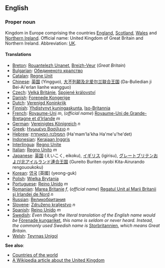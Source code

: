 ==English==

===Proper noun===

Kingdom in Europe comprising the countries [[England]], [[Scotland]], [[Wales]] and [[Northern Ireland]]. Official name: United Kingdom of Great Britain and Northern Ireland.  Abbreviation: [[UK]].

====Translations====

*[[Breton]]: [[Rouantelezh Unanet]], [[Breizh-Veur]] (''Great Britain'')
*[[Bulgarian]]: [[Обединеното кралство]]
*[[Catalan]]: [[Regne Unit]]
*[[Chinese]]: [[英国]] (Yingguo), [[大不列颠及北爱尔兰联合王国]] (Da-Buliedian ji Bei-Ai'erlan lianhe wangguo)
*[[Czech]]: [[Velká Británie]], [[Spojené království]]
*[[Danish]]: [[Forenede Kongerige]]
*[[Dutch]]: [[Verenigd Koninkrijk]]
*[[Finnish]]: [[Yhdistynyt kuningaskunta]], [[Iso-Britannia]]
*[[French]]: [[Royaume-Uni]] ''m'', (''official name'') [[Royaume-Uni de Grande-Bretagne et d'Irlande]] ''m''
*[[German]]: [[Vereinigtes Königreich]] ''n''
*[[Greek]]: [[Ηνωμένο Βασίλειο]] ''n''
*[[Hebrew]]: [[הממלכה המאוחדת]] (Ha'mam'la'kha Ha'me'u'he'det)
*[[Indonesian]]: [[Kerajaan Inggris]]
*[[Interlingua]]: [[Regno Unite]]
*[[Italian]]: [[Regno Unito]] ''m''
*[[Japanese]]: [[英国]] (えいこく, eikoku), [[イギリス]] (igirisu), [[グレートブリテンおよび北アイルランド連合王国]] (Gureito Buriten oyobi Kita-Airurando rengououkoku)
*[[Korean]]: [[영국]] [英國] (yeong-guk)
*[[Polish]]: [[Wielka Brytania]]
*[[Portuguese]]: [[Reino Unido]] ''m''
*[[Romanian]]: [[Marea Britanie]] ''f'', (''official name'') [[Regatul Unit al Marii Britanii şi Irlandei de Nord]] ''n''
*[[Russian]]: [[Великобритания]]
*[[Slovene]]: [[Združeno kraljestvo]] ''n''
*[[Spanish]]: [[Reino Unido]] ''m''
*[[Swedish]]: ''Even though the literal translation of the English name would be'' [[Förenade kungariket]], ''this name is seldom or never heard. Instead, the commonly used Swedish name is'' [[Storbritannien]], ''which means Great Britain.''
*[[Welsh]]: [[Teyrnas Unigol]]

'''See also''':
*[[Countries of the world]]
*[[w:United_Kingdom|A Wikipedia article about the United Kingdom]]